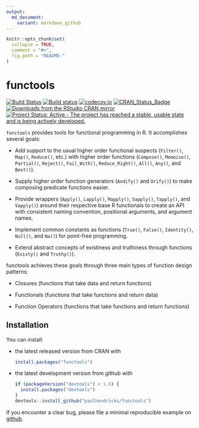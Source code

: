 ```yaml
---
output:
  md_document:
    variant: markdown_github
---
```


<!-- README.md is generated from README.Rmd. Please edit that file -->

```r
knitr::opts_chunk$set(
  collapse = TRUE,
  comment = "#>",
  fig.path = "README-"
)
```

# functools

[![Build Status](https://travis-ci.org/paulhendricks/functools.png?branch=master)](https://travis-ci.org/paulhendricks/functools)
[![Build status](https://ci.appveyor.com/api/projects/status/au9ww7v8mhgr59s8/branch/master?svg=true)](https://ci.appveyor.com/project/paulhendricks/functools/branch/master)
[![codecov.io](http://codecov.io/github/paulhendricks/functools/coverage.svg?branch=master)](http://codecov.io/github/paulhendricks/functools?branch=master)
[![CRAN_Status_Badge](http://www.r-pkg.org/badges/version/functools)](http://cran.r-project.org/package=functools)
[![Downloads from the RStudio CRAN mirror](http://cranlogs.r-pkg.org/badges/functools)](http://cran.rstudio.com/package=functools)
[![Project Status: Active - The project has reached a stable, usable state and is being actively developed.](http://www.repostatus.org/badges/0.1.0/active.svg)](http://www.repostatus.org/#active)

`functools` provides tools for functional programming in R. It accomplishes several goals:

* Add support to the usual higher order functional suspects (`Filter()`, `Map()`, `Reduce()`, etc.) with higher order functions (`Compose()`, `Memoise()`, `Partial()`, `Reject()`, `Fail_With()`, `Reduce_Right()`, `All()`, `Any()`, and `Best()`).

* Supply higher order function generators (`Andify()` and `Orify()`) to make composing predicate functions easier.

* Provide wrappers (`Apply()`, `Lapply()`, `Mapply()`, `Sapply()`, `Tapply()`, and `Vapply()`) around their respective base R functionals to create an API with consistent naming convention, positional arguments, and argument names.

* Implement common constants as functions (`True()`, `False()`, `Identity()`, `Null()`, and `Na()`) for point-free programming.

* Extend abstract concepts of existiness and truthiness through functions (`Existy()` and `Truthy()`).

functools achieves these goals through three main types of function design patterns:

* Closures (functions that take data and return functions)

* Functionals (functions that take functions and return data)

* Function Operators (functions that take functions and return functions)

## Installation

You can install:

* the latest released version from CRAN with

    ```R
    install.packages("functools")
    ````

* the latest development version from github with

    ```R
    if (packageVersion("devtools") < 1.6) {
      install.packages("devtools")
    }
    devtools::install_github("paulhendricks/functools")
    ```

If you encounter a clear bug, please file a minimal reproducible example on [github](https://github.com/paulhendricks/functools/issues).
